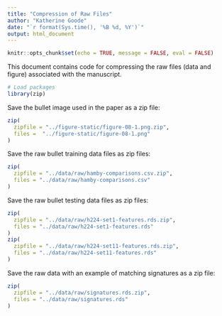 ```yaml
---
title: "Compression of Raw Files"
author: "Katherine Goode"
date: "`r format(Sys.time(), '%B %d, %Y')`"
output: html_document
---
```


```r
knitr::opts_chunk$set(echo = TRUE, message = FALSE, eval = FALSE)
```

This document contains code for compressing the raw files (data and figure) associated with the manuscript.

```r
# Load packages
library(zip)
```

Save the bullet image used in the paper as a zip file: 

```r
zip(
  zipfile = "../figure-static/figure-08-1.png.zip",
  files =  "../figure-static/figure-08-1.png"
)
```

Save the raw bullet training data files as zip files:

```r
zip(
  zipfile = "../data/raw/hamby-comparisons.csv.zip", 
  files = "../data/raw/hamby-comparisons.csv"
)
```

Save the raw bullet testing data files as zip files:

```r
zip(
  zipfile = "../data/raw/h224-set1-features.rds.zip", 
  files = "../data/raw/h224-set1-features.rds"
)
zip(
  zipfile = "../data/raw/h224-set11-features.rds.zip", 
  files = "../data/raw/h224-set11-features.rds"
)
```

Save the raw data with an example of matching signatures as a zip file:

```r
zip(
  zipfile = "../data/raw/signatures.rds.zip", 
  files = "../data/raw/signatures.rds"
)
```

